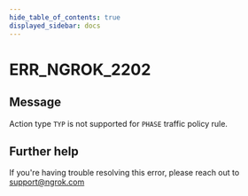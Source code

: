 ```yaml
---
hide_table_of_contents: true
displayed_sidebar: docs
---
```



# ERR_NGROK_2202

## Message

Action type `TYP` is not supported for `PHASE` traffic policy rule.

<ErrorDetails error="err_ngrok_2202" />

## Further help

If you're having trouble resolving this error, please reach out to [support@ngrok.com](mailto:support@ngrok.com?subject=Help%20with%20ERR_NGROK_2202)

